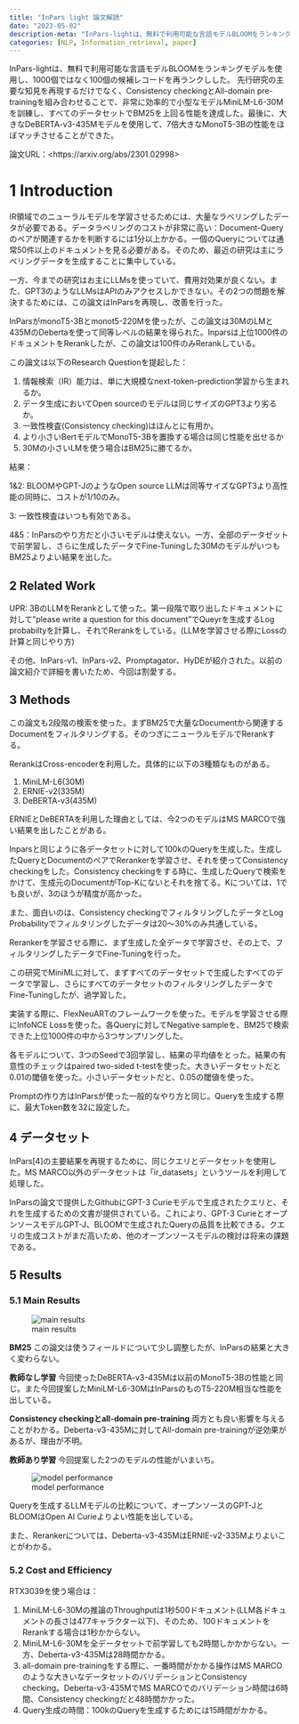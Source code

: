 ```yaml
---
title: "InPars light 論文解読"
date: "2023-05-02"
description-meta: "InPars-lightは、無料で利用可能な言語モデルBLOOMをランキングモデルを使用し、1000個ではなく100個の候補レコードを再ランクしした。 先行研究の主要な知見を再現するだけでなく、Consistency checkingとAll-domain pre-trainingを組み合わせることで、非常に効率的で小型なモデルMiniLM-L6-30Mを訓練し、すべてのデータセットでBM25を上回る性能を達成した。最後に、大きなDeBERTA-v3-435Mモデルを使用して、7倍大きなMonoT5-3Bの性能をほぼマッチさせることができた。"
categories: [NLP, Information_retrieval, paper]
---
```


InPars-lightは、無料で利用可能な言語モデルBLOOMをランキングモデルを使用し、1000個ではなく100個の候補レコードを再ランクしした。 先行研究の主要な知見を再現するだけでなく、Consistency checkingとAll-domain pre-trainingを組み合わせることで、非常に効率的で小型なモデルMiniLM-L6-30Mを訓練し、すべてのデータセットでBM25を上回る性能を達成した。最後に、大きなDeBERTA-v3-435Mモデルを使用して、7倍大きなMonoT5-3Bの性能をほぼマッチさせることができた。

論文URL：\<https://arxiv.org/abs/2301.02998\>

# 1 Introduction

IR領域でのニューラルモデルを学習させるためには、大量なラベリングしたデータが必要である。データラベリングのコストが非常に高い：Document-Queryのペアが関連するかを判断するには1分以上かかる。一個のQueryについては通常50件以上のドキュメントを見る必要がある。そのため、最近の研究は主にラベリングデータを生成することに集中している。

一方、今までの研究はお主にLLMsを使っていて、費用対効果が良くない。また、GPT3のようなLLMsはAPIのみアクセスしかできない。その2つの問題を解決するためには、この論文はInParsを再現し、改善を行った。

InParsがmonoT5-3Bとmonot5-220Mを使ったが、この論文は30MのLMと435MのDebertaを使って同等レベルの結果を得られた。Inparsは上位1000件のドキュメントをRerankしたが、この論文は100件のみRerankしている。

この論文は以下のResearch Questionを提起した：

1.  情報検索（IR）能力は、単に大規模なnext-token-prediction学習から生まれるか。
2.  データ生成においてOpen sourceのモデルは同じサイズのGPT3より劣るか。
3.  一致性検査(Consistency checking)はほんとに有用か。
4.  より小さいBertモデルでMonoT5-3Bを置換する場合は同じ性能を出せるか
5.  30Mの小さいLMを使う場合はBM25に勝てるか。

結果：

1&2: BLOOMやGPT-JのようなOpen source LLMは同等サイズなGPT3より高性能の同時に、コストが1/10のみ。

3: 一致性検査はいつも有効である。

4&5：InParsのやり方だと小さいモデルは使えない。一方、全部のデータゼットで前学習し、さらに生成したデータでFine-Tuningした30MのモデルがいつもBM25よりよい結果を出した。

## 2 Related Work

UPR: 3BのLLMをRerankとして使った。第一段階で取り出したドキュメントに対して"please write a question for this document"でQueyrを生成するLog probabiltyを計算し、それでRerankをしている。(LLMを学習させる際にLossの計算と同じやり方)

その他、InPars-v1、InPars-v2、Promptagator、HyDEが紹介された。以前の論文紹介で詳細を書いたため、今回は割愛する。

## 3 Methods

この論文も2段階の検索を使った。まずBM25で大量なDocumentから関連するDocumentをフィルタリングする。そのつぎにニューラルモデルでRerankする。

RerankはCross-encoderを利用した。具体的に以下の3種類なものがある。

1.  MiniLM-L6(30M)
2.  ERNIE-v2(335M)
3.  DeBERTA-v3(435M)

ERNIEとDeBERTAを利用した理由としては、今2つのモデルはMS MARCOで強い結果を出したことがある。

Inparsと同じように各データセットに対して100kのQueryを生成した。生成したQueryとDocumentのペアでRerankerを学習させ、それを使ってConsistency checkingをした。Consistency checkingをする時に、生成したQueryで検索をかけて、生成元のDocumentがTop-Kにないとそれを捨てる。Kについては、1でも良いが、3のほうが精度が高かった。

また、面白いのは、Consistency checkingでフィルタリングしたデータとLog Probabilityでフィルタリングしたデータは20〜30%のみ共通している。

Rerankerを学習させる際に、まず生成した全データで学習させ、その上で、フィルタリングしたデータでFine-Tuningを行った。

この研究でMiniMLに対して、まずすべてのデータセットで生成したすべてのデータで学習し、さらにすべてのデータセットのフィルタリングしたデータでFine-Tuningしたが、過学習した。

実装する際に、FlexNeuARTのフレームワークを使った。モデルを学習させる際にInfoNCE Lossを使った。各Queryに対してNegative sampleを、BM25で検索できた上位1000件の中から3つサンプリングした。

各モデルについて、3つのSeedで3回学習し、結果の平均値をとった。結果の有意性のチェックはpaired two-sided t-testを使った。大きいデータセットだと0.01の閾値を使った。小さいデータセットだと、0.05の閾値を使った。

Promptの作り方はInParsが使った一般的なやり方と同じ。Queryを生成する際に、最大Token数を32に設定した。

## 4 データセット

InPars\[4\]の主要結果を再現するために、同じクエリとデータセットを使用した。MS MARCO以外のデータセットは「ir_datasets」というツールを利用して処理した。

InParsの論文で提供したGithubにGPT-3 Curieモデルで生成されたクエリと、それを生成するための文書が提供されている。これにより、GPT-3 CurieとオープンソースモデルGPT-J、BLOOMで生成されたQueryの品質を比較できる。クエリの生成コストがまだ高いため、他のオープンソースモデルの検討は将来の課題である。

## 5 Results

### 5.1 Main Results

![main results](images/paste-1.png){fig-alt="main results"}

**BM25** この論文は使うフィールドについて少し調整したが、InParsの結果と大きく変わらない。

**教師なし学習** 今回使ったDeBERTA-v3-435Mは以前のMonoT5-3Bの性能と同じ。また今回提案したMiniLM-L6-30MはInParsのものT5-220M相当な性能を出している。

**Consistency checkingとall-domain pre-training** 両方とも良い影響を与えることがわかる。Deberta-v3-435Mに対してAll-domain pre-trainingが逆効果があるが、理由が不明。

**教師あり学習** 今回提案した2つのモデルの性能がいまいち。

![model performance](images/paste-3.png){fig-alt="model performance"}

Queryを生成するLLMモデルの比較について、オープンソースのGPT-JとBLOOMはOpen AI Curieよりよい性能を出している。

また、Rerankerについては、Deberta-v3-435MはERNIE-v2-335Mよりよいことがわかる。

### 5.2 Cost and Efficiency

RTX3039を使う場合は：

1.  MiniLM-L6-30Mの推論のThroughputは1秒500ドキュメント(LLM各ドキュメントの長さは477キャラクター以下)、そのため、100ドキュメントをRerankする場合は1秒かからない。
2.  MiniLM-L6-30Mを全データセットで前学習しても2時間しかかからない。一方、Deberta-v3-435Mは28時間かかる。
3.  all-domain pre-trainingをする際に、一番時間がかかる操作はMS MARCOのような大きいなデータセットのバリデーションとConsistency checking。Deberta-v3-435MでMS MARCOでのバリデーション時間は6時間、Consistency checkingだと48時間かかった。
4.  Query生成の時間：100kのQueryを生成するためには15時間がかかる。

##